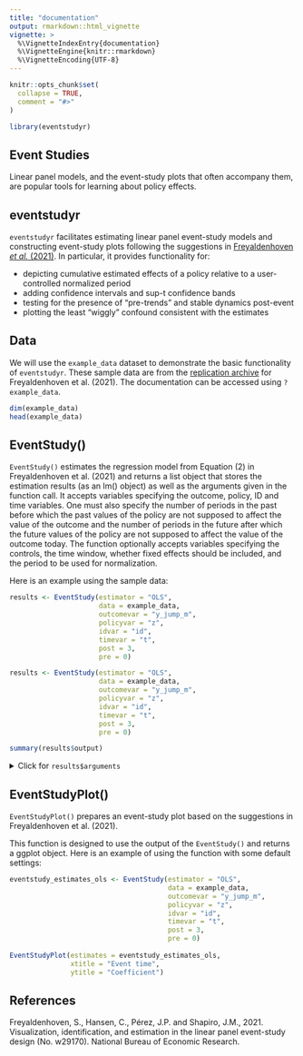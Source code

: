 ```yaml
---
title: "documentation"
output: rmarkdown::html_vignette
vignette: >
  %\VignetteIndexEntry{documentation}
  %\VignetteEngine{knitr::rmarkdown}
  %\VignetteEncoding{UTF-8}
---
```


```r
knitr::opts_chunk$set(
  collapse = TRUE,
  comment = "#>"
)
```

```r
library(eventstudyr)
```

## Event Studies

Linear panel models, and the event-study plots that often accompany them, are popular tools for learning about policy effects. 
 
## eventstudyr

`eventstudyr` facilitates estimating linear panel event-study models and constructing event-study plots following the suggestions in [Freyaldenhoven _et al._ (2021)](https://www.nber.org/system/files/working_papers/w29170/w29170.pdf). In particular, it provides functionality for:

* depicting cumulative estimated effects of a policy relative to a user-controlled normalized period
* adding confidence intervals and sup-t confidence bands
* testing for the presence of "pre-trends" and stable dynamics post-event
* plotting the least "wiggly" confound consistent with the estimates
 
## Data

We will use the `example_data` dataset to demonstrate the basic functionality of `eventstudyr`. These sample data are from the [replication archive](https://data.nber.org/data-appendix/w29170/) for Freyaldenhoven et al. (2021). The documentation can be accessed using `?example_data`.
 
```r

dim(example_data)
head(example_data)
```


## EventStudy()

`EventStudy()` estimates the regression model from Equation (2) in Freyaldenhoven et al. (2021) and returns a list object that stores the estimation results (as an lm() object) as well as the arguments given in the function call. It accepts variables specifying the outcome, policy, ID and time variables. One must also specify the number of periods in the past before which the past values of the policy are not supposed to affect the value of the outcome and the number of periods in the future after which the future values of the policy are not supposed to affect the value of the outcome today. The function optionally accepts variables specifying the controls, the time window, whether fixed effects should be included, and the period to be used for normalization.

Here is an example using the sample data:

```r
results <- EventStudy(estimator = "OLS",
                      data = example_data,
                      outcomevar = "y_jump_m",
                      policyvar = "z",
                      idvar = "id",
                      timevar = "t",
                      post = 3,
                      pre = 0)
```
```r
results <- EventStudy(estimator = "OLS",
                      data = example_data,
                      outcomevar = "y_jump_m",
                      policyvar = "z",
                      idvar = "id",
                      timevar = "t",
                      post = 3,
                      pre = 0)
```
```r
summary(results$output)
```
<details>
  <summary>Click for `results$arguments`</summary>
  ```r
  ## Estimator
  results$arguments$estimator
  
  ## Data
  results$arguments$data[1:5,]
  
  ## Variables
  results$arguments$outcomevar
  results$arguments$outcomevar
  results$arguments$policyvar
  results$arguments$idvar
  results$arguments$timevar
  results$arguments$controls
  
  ## Proxies
  results$arguments$proxy
  results$arguments$proxyIV
  
  ## Fixed effects
  results$arguments$FE
  results$arguments$TFE
  
  ## Periods
  results$arguments$post
  results$arguments$overidpost
  results$arguments$pre
  results$arguments$overidpre
  
  ## Normalization
  results$arguments$normalize
  results$arguments$normalization_column
  
  ## Cluster
  results$arguments$cluster
  
  ## Eventstudy coefficients
  results$arguments$eventstudy_coefficients
  ```
</details>

## EventStudyPlot()
`EventStudyPlot()` prepares an event-study plot based on the suggestions in Freyaldenhoven et al. (2021).

This function is designed to use the output of the `EventStudy()` and returns a ggplot object. Here is an example of using the function with some default settings:

```r
eventstudy_estimates_ols <- EventStudy(estimator = "OLS",
                                       data = example_data,
                                       outcomevar = "y_jump_m",
                                       policyvar = "z",
                                       idvar = "id",
                                       timevar = "t",
                                       post = 3,
                                       pre = 0)
 
EventStudyPlot(estimates = eventstudy_estimates_ols,
               xtitle = "Event time",
               ytitle = "Coefficient")
```

## References

Freyaldenhoven, S., Hansen, C., Pérez, J.P. and Shapiro, J.M., 2021. Visualization, identification, and estimation in the linear panel event-study design (No. w29170). National Bureau of Economic Research.
